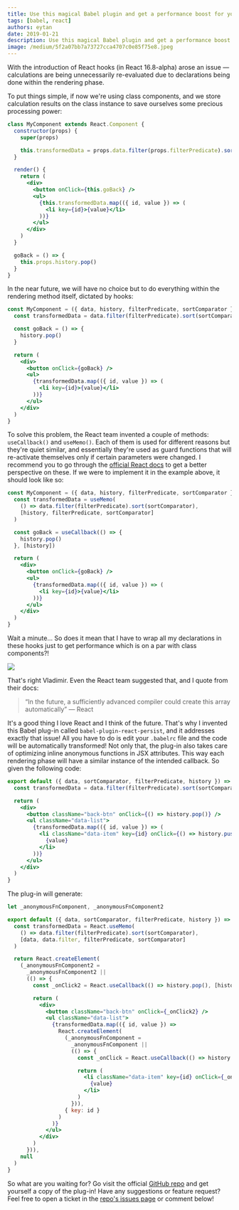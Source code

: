 ```yaml
---
title: Use this magical Babel plugin and get a performance boost for your React components
tags: [babel, react]
authors: eytan
date: 2019-01-21
description: Use this magical Babel plugin and get a performance boost for your React components.
image: /medium/5f2a07bb7a73727cca4707c0e85f75e8.jpeg
---
```


<Article />

With the introduction of React hooks (in React 16.8-alpha) arose an issue — calculations are being unnecessarily re-evaluated due to declarations being done within the rendering phase.

To put things simple, if now we're using class components, and we store calculation results on the class instance to save ourselves some precious processing power:

```jsx
class MyComponent extends React.Component {
  constructor(props) {
    super(props)

    this.transformedData = props.data.filter(props.filterPredicate).sort(props.sortComparator)
  }

  render() {
    return (
      <div>
        <button onClick={this.goBack} />
        <ul>
          {this.transformedData.map(({ id, value }) => (
            <li key={id}>{value}</li>
          ))}
        </ul>
      </div>
    )
  }

  goBack = () => {
    this.props.history.pop()
  }
}
```

In the near future, we will have no choice but to do everything within the rendering method itself, dictated by hooks:

```jsx
const MyComponent = ({ data, history, filterPredicate, sortComparator }) => {
  const transformedData = data.filter(filterPredicate).sort(sortComparator)

  const goBack = () => {
    history.pop()
  }

  return (
    <div>
      <button onClick={goBack} />
      <ul>
        {transformedData.map(({ id, value }) => (
          <li key={id}>{value}</li>
        ))}
      </ul>
    </div>
  )
}
```

To solve this problem, the React team invented a couple of methods: `useCallback()` and `useMemo()`. Each of them is used for different reasons but they're quiet similar, and essentially they're used as guard functions that will re-activate themselves only if certain parameters were changed. I recommend you to go through the [official React docs](https://reactjs.org/docs/hooks-reference.html#usecallback) to get a better perspective on these. If we were to implement it in the example above, it should look like so:

```jsx
const MyComponent = ({ data, history, filterPredicate, sortComparator }) => {
  const transformedData = useMemo(
    () => data.filter(filterPredicate).sort(sortComparator),
    [history, filterPredicate, sortComparator]
  )

  const goBack = useCallback(() => {
    history.pop()
  }, [history])

  return (
    <div>
      <button onClick={goBack} />
      <ul>
        {transformedData.map(({ id, value }) => (
          <li key={id}>{value}</li>
        ))}
      </ul>
    </div>
  )
}
```

Wait a minute… So does it mean that I have to wrap all my declarations in these hooks just to get performance which is on a par with class components?!

![](/medium/893729d5d857bd8f7ebcdfc388a150e8.jpeg)

That's right Vladimir. Even the React team suggested that, and I quote from their docs:

> “In the future, a sufficiently advanced compiler could create this array automatically” — React

It's a good thing I love React and I think of the future. That's why I invented this Babel plug-in called `babel-plugin-react-persist`, and it addresses exactly that issue! All you have to do is edit your `.babelrc` file and the code will be automatically transformed! Not only that, the plug-in also takes care of optimizing inline anonymous functions in JSX attributes. This way each rendering phase will have a similar instance of the intended callback. So given the following code:

```jsx
export default ({ data, sortComparator, filterPredicate, history }) => {
  const transformedData = data.filter(filterPredicate).sort(sortComparator)

  return (
    <div>
      <button className="back-btn" onClick={() => history.pop()} />
      <ul className="data-list">
        {transformedData.map(({ id, value }) => (
          <li className="data-item" key={id} onClick={() => history.push(`data/${id}`)}>
            {value}
          </li>
        ))}
      </ul>
    </div>
  )
}
```

The plug-in will generate:

```jsx
let _anonymousFnComponent, _anonymousFnComponent2

export default ({ data, sortComparator, filterPredicate, history }) => {
  const transformedData = React.useMemo(
    () => data.filter(filterPredicate).sort(sortComparator),
    [data, data.filter, filterPredicate, sortComparator]
  )

  return React.createElement(
    (_anonymousFnComponent2 =
      _anonymousFnComponent2 ||
      (() => {
        const _onClick2 = React.useCallback(() => history.pop(), [history, history.pop])

        return (
          <div>
            <button className="back-btn" onClick={_onClick2} />
            <ul className="data-list">
              {transformedData.map(({ id, value }) =>
                React.createElement(
                  (_anonymousFnComponent =
                    _anonymousFnComponent ||
                    (() => {
                      const _onClick = React.useCallback(() => history.push(`data/${id}`), [history, history.push, id])

                      return (
                        <li className="data-item" key={id} onClick={_onClick}>
                          {value}
                        </li>
                      )
                    })),
                  { key: id }
                )
              )}
            </ul>
          </div>
        )
      })),
    null
  )
}
```

So what are you waiting for? Go visit the official [GitHub repo](https://github.com/DAB0mB/babel-plugin-react-persist) and get yourself a copy of the plug-in! Have any suggestions or feature request? Feel free to open a ticket in the [repo's issues page](https://github.com/DAB0mB/babel-plugin-react-persist/issues) or comment below!
